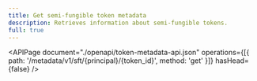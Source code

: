 ```yaml
---
title: Get semi-fungible token metadata
description: Retrieves information about semi-fungible tokens.
full: true
---
```


<APIPage
  document="./openapi/token-metadata-api.json"
  operations={[{ path: '/metadata/v1/sft/{principal}/{token_id}', method: 'get' }]}
  hasHead={false}
/>